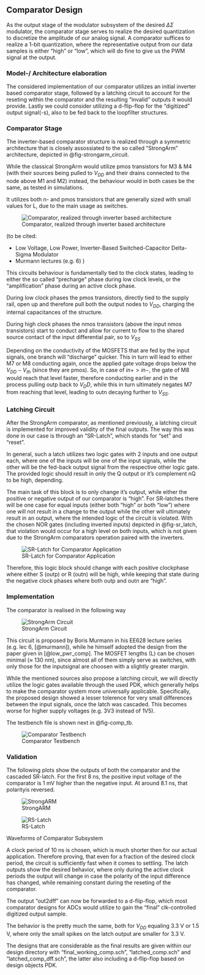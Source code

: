## Comparator Design

As the output stage of the modulator subsystem of the desired $\Delta\Sigma$ modulator, the comparator stage serves to realize the desired quantization to discretize the amplitude of our analog signal.
A comparator suffices to realize a 1-bit quantization, where the representative output from our data samples is either "high" or "low", which will do fine to give us the PWM signal at the output.


### Model-/ Architecture elaboration

The considered implementation of our comparator utilizes an initial inverter based comparator stage, followed by a latching circuit to account for the reseting within the comparator and the resulting "invalid" outputs it would provide.
Lastly we could consider utilizing a d-flip-flop for the "digitized" output signal(-s), also to be fed back to the loopfilter structures.

### Comparator Stage

The inverter-based comparator structure is realized through a symmetric architecture that is closely assossiated to the so called "StrongArm" architecture, depicted in @fig-strongarm_circuit.

While the classical StrongArm would utilize pmos transistors for M3 & M4 (with their sources being pulled to $V_{DD}$ and their drains connected to the node above M1 and M2) instead, the behaviour would in both cases be the same, as tested in simulations.

It utilizes both n- and pmos transistors that are generally sized with small values for L, due to the main usage as switches. 

![Comparator, realized through inverter based architecture](figures/comp/comp_architecture.svg){#fig-strongarm_circuit}

(to be cited:

- Low Voltage, Low Power, Inverter-Based Switched-Capacitor Delta-Sigma Modulator
- Murmann lectures (e.g. 6)
)

This circuits behaviour is fundamentally tied to the clock states, leading to either the so called "precharge" phase during low clock levels, or the "amplification" phase during an active clock phase.

During low clock phases the pmos transistors, directly tied to the supply rail, open up and therefore pull both the output nodes to $V_{DD}$, charging the internal capacitances of the structure. 

During high clock phases the nmos transistors (above the input nmos transistors) start to conduct and allow for current to flow to the shared source contact of the input differential pair, so to $V_{SS}$ 

Depending on the conductivity of the MOSFETS that are fed by the input signals, one branch will "discharge" quicker. This in turn will lead to either M7 or M8 conducting again, once the applied gate voltage drops below the $V_{DD}-V_{th}$ (since they are pmos). So, in case of $in+ > in-$, the gate of M8 would reach that level faster, therefore conducting earlier and in the process pulling outp back to $V_DD$, while this in turn ultimately negates M7 from reaching that level, leading to outn decaying further to $V_{SS}$.

### Latching Circuit

After the StrongArm comparator, as mentioned previously, a latching circuit is implemented for improved validity of the final outputs. The way this was done in our case is through an "SR-Latch", which stands for "set" and "reset".

In general, such a latch utilizes two logic gates with 2 inputs and one output each, where one of the inputs will be one of the input signals, while the other will be the fed-back output signal from the respective other logic gate.
The provided logic should result in only the Q output or it's complement nQ to be high, depending.

The main task of this block is to only change it's output, while either the positive or negative output of our comparator is "high". For SR-latches there will be one case for equal inputs (either both "high" or both "low") where one will not result in a change to the output while the other will ultimately result in an output, where the intended logic of the circuit is violated. With the chosen NOR gates (including inverted inputs) depicted in @fig-sr_latch, that violation would occur for a high level on both inputs, which is not given due to the StrongArm comparators operation paired with the inverters. 

![SR-Latch for Comparator Application](figures/comp/SR_latch.png){#fig-sr_latch}

Therefore, this logic block should change with each positive clockphase where either S (outp) or R (outn) will be high, while keeping that state during the negative clock phases where both outp and outn are "high".


### Implementation

The comparator is realised in the following way

![StrongArm Circuit](figures/comp/comp_test.svg){#fig-xschem_comp}

This circuit is proposed by Boris Murmann in his EE628 lecture series (e.g. lec 6, [@murmann]), while he himself adopted the design from the paper given in [@low_pwr_comp]. The MOSFET lengths (L) can be chosen minimal ($\approx$ 130 nm), since almost all of them simply serve as switches, with only those for the inputsignal are choosen with a slightly greater margin.

While the mentioned sources also propose a latching circuit, we will directly utilize the logic gates available through the used PDK, which generally helps to make the comparator system more universally applicable. Specifically, the proposed design showed a lesser tolerence for very small differences between the input signals, once the latch was cascaded. This becomes worse for higher supply voltages (e.g. 3V3 instead of 1V5).

The testbench file is shown next in @fig-comp_tb.

![Comparator Testbench](figures/comp/comp_tb.PNG){#fig-comp_tb}


### Validation

The following plots show the outputs of both the comparator and the cascaded SR-latch. For the first 8 ns, the positive
input voltage of the comparator is 1 mV higher than the negative input. At around 8.1 ns, that polarityis reversed.

::: {#fig-comp_plot layout-nrow=2}

![StrongARM](figures/comp/comp_plot1.png)

![RS-Latch](figures/comp/comp_plot2.png)

Waveforms of Comparator Subsystem
:::

A clock period of 10 ns is chosen, which is much shorter then for our actual application. Therefore proving, that even for a fraction of the desired clock period, the circuit is sufficiently fast when it comes to settling. The latch outputs show the desired behavior, where only during the active clock periods the output will change in case the polarity of the input difference has changed, while remaining constant during the reseting of the comparator.

The output "out2dff" can now be forwarded to a d-flip-flop, which most comparator designs for ADCs would utilize to gain the "final" clk-controlled digitized output sample.

The behavior is the pretty much the same, both for $V_{DD}$ equaling 3.3 V or 1.5 V, where only the small spikes on the latch output are smaller for 3.3 V. 

The designs that are considerable as the final results are given within our design directory with "final_working_comp.sch", "latched_comp.sch" and "latched_comp_dff.sch", the latter also including a d-flip-flop based on design objects PDK.
